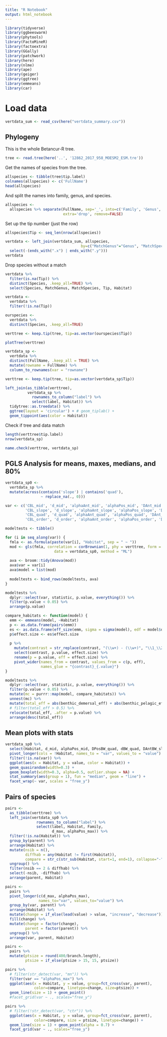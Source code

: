 ```yaml
---
title: "R Notebook"
output: html_notebook
---
```


```r
library(tidyverse)
library(ggbeeswarm)
library(phytools)
library(FactoMineR)
library(factoextra)
library(GGally)
library(patchwork)
library(here)
library(nlme)
library(ape)
library(geiger)
library(ggtree)
library(emmeans)
library(car)
```

# Load data

```r
vertdata_sum <- read_csv(here("vertdata_summary.csv"))
```

## Phylogeny

This is the whole Betancur-R tree.
```r
tree <- read.tree(here('..', '12862_2017_958_MOESM2_ESM.tre'))
```

Get the names of species from the tree.
```r
allspecies <- tibble(tree$tip.label)
colnames(allspecies) <- c('FullName')
head(allspecies)
```

And split the names into family, genus, and species.
```r
allspecies <- 
  allspecies %>% separate(FullName, sep='_', into=c('Family', 'Genus', 'Species'), 
                          extra='drop', remove=FALSE)
```

Set up the tip number (just the row)
```r
allspecies$Tip <- seq_len(nrow(allspecies))
```

```r
vertdata <- left_join(vertdata_sum, allspecies, 
                                  by=c("MatchGenus"="Genus", "MatchSpecies"="Species")) %>%
  select(-(ends_with(".x") | ends_with(".y")))
vertdata
```

Drop species without a match
```r
vertdata %>%
  filter(is.na(Tip)) %>%
  distinct(Species, .keep_all=TRUE) %>%
  select(Species, MatchGenus, MatchSpecies, Tip, Habitat)
```

```r
vertdata <-
  vertdata %>%
  filter(!is.na(Tip))
```


```r
ourspecies <-
  vertdata %>%
  distinct(Species, .keep_all=TRUE)
```


```r
verttree <- keep.tip(tree, tip=as.vector(ourspecies$Tip))
```

```r
plotTree(verttree)
```


```r
vertdata_sp <- 
  vertdata %>%
  distinct(FullName, .keep_all = TRUE) %>%
  mutate(rowname = FullName) %>%
  column_to_rownames(var = "rowname")
```

```r
verttree <- keep.tip(tree, tip=as.vector(vertdata_sp$Tip))
```

```r
left_join(as_tibble(verttree),
          vertdata_sp %>%
            rownames_to_column("label") %>%
            select(label, Habitat)) %>%
  tidytree::as.treedata() %>%
  ggtree(layout = 'circular') + # geom_tiplab() +
  geom_tippoint(aes(color = Habitat))
```
Check if tree and data match
```r
length(verttree$tip.label)
nrow(vertdata_sp)
```

```r
name.check(verttree, vertdata_sp)
```

## PGLS Analysis for means, maxes, medians, and 80%

```r
vertdata_sp0 <-
  vertdata_sp %>%
  mutate(across(contains('slope') | contains('quad'), 
                ~ replace_na(., 0)))
```

```r
var <- c('CBL_mid', 'd_mid', 'alphaAnt_mid', 'alphaPos_mid', 'DAnt_mid', 'DPos_mid', 
         'CBL_slope', 'd_slope', 'alphaAnt_slope', 'alphaPos_slope', 'DAnt_slope', 'DPos_slope', 
         'CBL_quad', 'd_quad', 'alphaAnt_quad', 'alphaPos_quad', 'DAnt_quad', 'DPos_quad', 
         'CBL_order', 'd_order', 'alphaAnt_order', 'alphaPos_order', 'DAnt_order', 'DPos_order')

modeltests <- tibble()

for (i in seq_along(var)) {
  fmla <- as.formula(paste(var[i], "Habitat", sep = " ~ "))
  mod <- gls(fmla, correlation = corBrownian(1, phy = verttree, form = ~FullName),
                      data = vertdata_sp0, method = "ML")
  
  ava <- broom::tidy(Anova(mod))
  ava$var = var[i]
  ava$model = list(mod)
  
  modeltests <- bind_rows(modeltests, ava)
}

modeltests %>%
  dplyr::select(var, statistic, p.value, everything()) %>%
  filter(p.value < 0.05) %>%
  arrange(p.value)
```
```r
compare_habitats <- function(model) {
  emm <- emmeans(model, ~Habitat)
  p <- as.data.frame(pairs(emm))
  es <- as.data.frame(eff_size(emm, sigma = sigma(model), edf = model$dims$N - model$dims$p))
  p$effect.size <- es$effect.size
  
  p %>%
    mutate(contrast = str_replace(contrast, "(\\w+) - (\\w+)", "\\1_\\2")) %>%
    select(contrast, p.value, effect.size) %>%
    rename(p = p.value, eff = effect.size) %>%
    pivot_wider(names_from = contrast, values_from = c(p, eff),
                names_glue = "{contrast}_{.value}")
}
```

```r
modeltests %>%
  dplyr::select(var, statistic, p.value, everything()) %>%
  filter(p.value < 0.05) %>%
  mutate(mc = purrr::map(model, compare_habitats)) %>%
  unnest(mc) %>%
  mutate(total_eff = abs(benthic_demersal_eff) + abs(benthic_pelagic_eff) + abs(demersal_pelagic_eff)) %>%
  # filter(total_eff > 0.5) %>%
  relocate(total_eff, .after = p.value) %>%
  arrange(desc(total_eff))
```

## Mean plots with stats

```r
vertdata_sp0 %>%
  select(Habitat, d_mid, alphaPos_mid, DPosBW_quad, dBW_quad, DAntBW_slope, DAntBW_quad, DPosBW_slope, dBW_slope) %>%
  pivot_longer(cols = !Habitat, names_to = "var", values_to = "value") %>%
  filter(!is.na(var)) %>%
  ggplot(aes(x = Habitat, y = value, color = Habitat)) +
  geom_quasirandom(width=0.3) +
  geom_boxplot(width=0.3, alpha=0.5, outlier.shape = NA) +
  stat_summary(aes(group = 1), fun = "median", geom = "line") +
  facet_wrap(~ var, scales = "free_y")
```


## Pairs of species

```r
pairs <-
  as_tibble(verttree) %>%
  left_join(vertdata_sp0 %>%
              rownames_to_column("label") %>%
              select(label, Habitat, Family,
                     d_max, alphaPos_max)) %>%
  filter(!is.na(Habitat)) %>%
  group_by(parent) %>%
  arrange(Habitat) %>%
  mutate(nsib = n(),
         diffhab = any(Habitat != first(Habitat)),
         compare = str_c(str_sub(Habitat, start=1, end=1), collapse="-")) %>%
  ungroup() %>%
  filter(nsib == 2 & diffhab) %>%
  select(-nsib, -diffhab) %>%
  arrange(parent, Habitat)
```

```r
pairs <-
  pairs %>%
  pivot_longer(c(d_max, alphaPos_max), 
               names_to="var", values_to="value") %>%
  group_by(var, parent) %>%
  arrange(Habitat) %>%
  mutate(change = if_else(lead(value) > value, "increase", "decrease")) %>%
  fill(change) %>%
  mutate(change = factor(change),
         parent = factor(parent)) %>%
  ungroup() %>%
  arrange(var, parent, Habitat)
```

```r
pairs <-
  pairs %>%
  mutate(ptsize = round(400/branch.length),
         ptsize = if_else(ptsize > 15, 15, ptsize))
```

```r
pairs %>%
  # filter(str_detect(var, "mn")) %>%
  filter(var == "alphaPos_max") %>%
  ggplot(aes(x = Habitat, y = value, group=fct_cross(var, parent),
             color=compare, linetype=change, size=ptsize)) +
  geom_line(size = 1) + geom_point()
  #facet_grid(var ~ ., scales="free_y")
```

```r
pairs %>%
  # filter(!str_detect(var, "ctr")) %>%
  ggplot(aes(x = Habitat, y = value, group=fct_cross(var, parent),
             color=compare, size = ptsize, linetype=change)) +
  geom_line(size = 1) + geom_point(alpha = 0.7) +
  facet_grid(var ~ ., scales="free_y")
```

